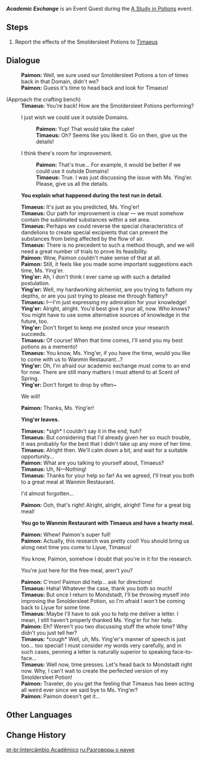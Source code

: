 {{Quest Infobox
|id            = 71660
|image         = Event Quest Academic Exchange.png
|type          = World
|region        = Liyue
|area          = Sea of Clouds
|subarea       = Liyue Harbor
|event_name    = A Study in Potions
|part          = 2
|summary       = 
|requirement   = 
|startLocation = [[Liyue Harbor]], [[Liyue]]
|prev          = Elixirs and Potions
|next          = 
|mora          = 10,000
|primogems     = 
|other         = {{Card|Adventurer's Experience|4}}
|characters    = Paimon; Timaeus; Traveler; Ying'er
}}
'''''Academic Exchange''''' is an Event Quest during the [[A Study in Potions]] event.

==Steps==
# Report the effects of the Smoldersleet Potions to [[Timaeus]]

==Dialogue==
{{Quest Description|The Smoldersleet Potion's phased trials are over. It is time to report back to Timaeus...}}
{{Dialogue start}}
:'''Paimon:''' Well, we sure used our Smoldersleet Potions a ton of times back  in that Domain, didn't we?
:'''Paimon:''' Guess it's time to head back and look for Timaeus!

;(Approach the crafting bench)
:'''Timaeus:''' You're back! How are the Smoldersleet Potions performing?
:{{DIcon}} I just wish we could use it outside Domains.
::'''Paimon:''' Yup! That would take the cake!
::'''Timaeus:''' Oh? Seems like you liked it. Go on then, give us the details!
:{{DIcon}} I think there's room for improvement.
::'''Paimon:''' That's true... For example, it would be better if we could use it outside Domains!
::'''Timaeus:''' True. I was just discussing the issue with Ms. Ying'er. Please, give us all the details.

:'''You explain what happened during the test run in detail.'''

:'''Timaeus:''' It's just as you predicted, Ms. Ying'er!
:'''Timaeus:''' Our path for improvement is clear &mdash; we must somehow contain the sublimated substances within a set area.
:'''Timaeus:''' Perhaps we could reverse the special characteristics of dandelions to create special excipients that can prevent the substances from being affected by the flow of air.
:'''Timaeus:''' There is no precedent to such a method though, and we will need a great number of trials to prove its feasibility.
:'''Paimon:''' Wow, Paimon couldn't make sense of that at all.
:'''Paimon:''' Still, it feels like you made some important suggestions each time, Ms. Ying'er.
:'''Ying'er:''' Ah, I don't think I ever came up with such a detailed postulation.
:'''Ying'er:''' Well, my hardworking alchemist, are you trying to fathom my depths, or are you just trying to please me through flattery?
:'''Timaeus:''' I&mdash;I'm just expressing my admiration for your knowledge!
:'''Ying'er:''' Alright, alright. You'd best give it your all, now. Who knows? You might have to use some alternative sources of knowledge in the future, too.
:'''Ying'er:''' Don't forget to keep me posted once your research succeeds.
:'''Timaeus:''' Of course! When that time comes, I'll send you my best potions as a memento!
:'''Timaeus:''' You know, Ms. Ying'er, if you have the time, would you like to come with us to Wanmin Restaurant...?
:'''Ying'er:''' Oh, I'm afraid our academic exchange must come to an end for now. There are still many matters I must attend to at Scent of Spring.
:'''Ying'er:''' Don't forget to drop by often~
:{{DIcon}} We will!
:'''Paimon:''' Thanks, Ms. Ying'er!

:'''Ying'er leaves.'''

:'''Timaeus:''' *sigh* I couldn't say it in the end, huh?
:'''Timaeus:''' But considering that I'd already given her so much trouble, it was probably for the best that I didn't take up any more of her time.
:'''Timaeus:''' Alright then. We'll calm down a bit, and wait for a suitable opportunity...
:'''Paimon:''' What are you talking to yourself about, Timaeus?
:'''Timaeus:''' Uh, N—Nothing!
:'''Timaeus:''' Thanks for your help so far! As we agreed, I'll treat you both to a great meal at Wanmin Restaurant.
:{{DIcon}} I'd almost forgotten...
:'''Paimon:''' Ooh, that's right! Alright, alright, alright! Time for a great big meal!

:'''You go to Wanmin Restaurant with Timaeus and have a hearty meal.'''

:'''Paimon:''' Whew! Paimon's super full!
:'''Paimon:''' Actually, this research was pretty cool! You should bring us along next time you come to Liyue, Timaeus!
:{{DIcon}} You know, Paimon, somehow I doubt that you're in it for the research.
:{{DIcon}} You're just here for the free meal, aren't you?
:'''Paimon:''' C'mon! Paimon did help... ask for directions!
:'''Timaeus:''' Haha! Whatever the case, thank you both so much!
:'''Timaeus:''' But once I return to Mondstadt, I'll be throwing myself into improving the Smoldersleet Potion, so I'm afraid I won't be coming back to Liyue for some time.
:'''Timaeus:''' Maybe I'll have to ask you to help me deliver a letter. I mean, I still haven't properly thanked Ms. Ying'er for her help.
:'''Paimon:''' Eh? Weren't you two discussing stuff the whole time? Why didn't you just tell her?
:'''Timaeus:''' *cough* Well, uh, Ms. Ying'er's manner of speech is just too... too special! I must consider my words very carefully, and in such cases, penning a letter is naturally superior to speaking face-to-face...
:'''Timaeus:''' Well now, time presses. Let's head back to Mondstadt right now. Why, I can't wait to create the perfected version of my Smoldersleet Potion!
:'''Paimon:''' Traveler, do you get the feeling that Timaeus has been acting all weird ever since we said bye to Ms. Ying'er?
:'''Paimon:''' Paimon doesn't get it...
{{Dialogue end}}

==Other Languages==
{{Other Languages
|en      = Academic Exchange
|zhs     = 学术的往来
|zhs_rm  = Xuéshù de Wǎnglái
|zht     = 學術的往來
|zht_rm  = Xuéshù de Wǎnglái
|zh_tl   = Academic Exchange
|ja      = 学術交流
|ja_rm   = Gakujutsu Kouryuu
|ja_tl   = Academic Exchange
|ko      = 학술 교류
|ko_tl   = Academic Exchange
|es      = Intercambio académico
|es_tl   = Academic Exchange
|fr      = Échange académique
|fr_tl   = Academic Exchange
|ru      = Разговоры о науке
|ru_tl   = Conversations About Science
|th      = ไปมาหาสู่ทางวิชาการ
|th_rm   = Paimahasu thang Wichakan
|th_tl   = Academic Exchange
|vi      = Nguồn Gốc Của Học Thuật
|vi_tl   = 
|de      = Akademischer Austausch
|de_tl   = Academic Exchange
|id      = Pertukaran Akademis
|id_tl   = Academic Exchange
|pt      = Intercâmbio Acadêmico
|pt_tl   = 
}}

==Change History==
{{Change History|2.4}}

[[pt-br:Intercâmbio Acadêmico]]
[[ru:Разговоры о науке]]